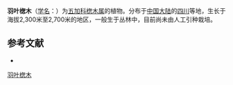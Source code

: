 {{Speciesbox
| name = 羽叶楤木
| status = 
| status_system = 
| image = 
| genus = Aralia
| species = plumosa
| authority = Li
}}

'''羽叶楤木'''（[[学名|学名]]：{{lang|la|''Aralia plumosa''}}）为[[五加科|五加科]][[楤木属|楤木属]]的植物。分布于[[中国大陆|中国大陆]]的[[四川|四川]]等地，生长于海拔2,300米至2,700米的地区，一般生于丛林中，目前尚未由人工引种栽培。

== 参考文献 ==
<div class="references-small">
* {{cite web| url =http://www.bioinfo.cn/db05/KmzwSpecies.php?action=view&id=29740| title =羽叶楤木| work =《中国高等植物数据库全库》| publisher =中国科学院微生物研究所| author =昆明植物研究所| accessdate =2009-02-26| deadurl =yes| archiveurl =https://web.archive.org/web/20160305062213/http://www.bioinfo.cn/db05/KmzwSpecies.php?action=view&id=29740| archivedate =2016-03-05}}
</div>
{{Taxonbar|from=Q15232767}}

[[Category:楤木属|羽叶楤木]]


{{Apiales-stub}}